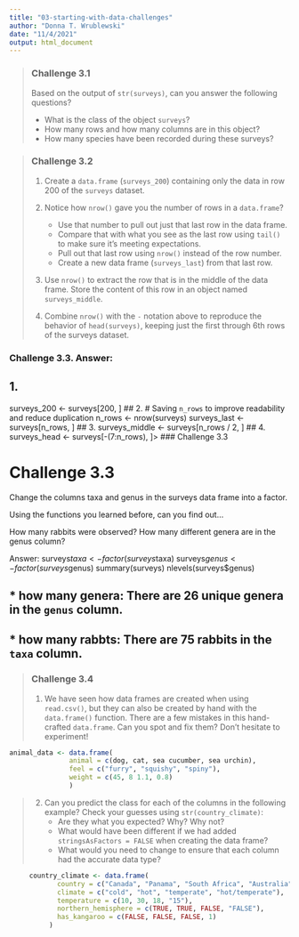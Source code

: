 ```yaml
---
title: "03-starting-with-data-challenges"
author: "Donna T. Wrublewski"
date: "11/4/2021"
output: html_document
---
```


> ### Challenge 3.1
>
> Based on the output of `str(surveys)`, can you answer the following questions?
>
> * What is the class of the object `surveys`?
> * How many rows and how many columns are in this object?
> * How many species have been recorded during these surveys?

> ### Challenge 3.2
>
> 1. Create a `data.frame` (`surveys_200`) containing only the data in
>    row 200 of the `surveys` dataset.
>
> 2. Notice how `nrow()` gave you the number of rows in a `data.frame`?
>
>      * Use that number to pull out just that last row in the data frame.
>      * Compare that with what you see as the last row using `tail()` to make
>        sure it's meeting expectations.
>      * Pull out that last row using `nrow()` instead of the row number.
>      * Create a new data frame (`surveys_last`) from that last row.
>
> 3. Use `nrow()` to extract the row that is in the middle of the data
>    frame. Store the content of this row in an object named `surveys_middle`.
>
> 4. Combine `nrow()` with the `-` notation above to reproduce the behavior of
>    `head(surveys)`, keeping just the first through 6th rows of the surveys
>    dataset.

### Challenge 3.3. Answer:

## 1.
surveys_200 <- surveys[200, ]
## 2.
# Saving `n_rows` to improve readability and reduce duplication
n_rows <- nrow(surveys)
surveys_last <- surveys[n_rows, ]
## 3.
surveys_middle <- surveys[n_rows / 2, ]
## 4.
surveys_head <- surveys[-(7:n_rows), ]> ### Challenge 3.3

# Challenge 3.3

Change the columns taxa and genus in the surveys data frame into a factor.

Using the functions you learned before, can you find out…

How many rabbits were observed?
How many different genera are in the genus column?

Answer:
surveys$taxa <- factor(surveys$taxa)
surveys$genus <- factor(surveys$genus)
summary(surveys)
nlevels(surveys$genus)

## * how many genera: There are 26 unique genera in the `genus` column.
## * how many rabbts: There are 75 rabbits in the `taxa` column.

> ### Challenge 3.4
>
> 1. We have seen how data frames are created when using `read.csv()`, but
>   they can also be created by hand with the `data.frame()` function.  There are
>   a few mistakes in this hand-crafted `data.frame`. Can you spot and fix them?
>   Don't hesitate to experiment!

```r
animal_data <- data.frame(
               animal = c(dog, cat, sea cucumber, sea urchin),
               feel = c("furry", "squishy", "spiny"),
               weight = c(45, 8 1.1, 0.8)
               )
```

> 2. Can you predict the class for each of the columns in the following example?
>    Check your guesses using `str(country_climate)`:
>      * Are they what you expected?  Why? Why not?
>      * What would have been different if we had 
>         added `stringsAsFactors = FALSE` when creating the data frame?
>      * What would you need to change to ensure that each column had the accurate 
>         data type?

```r
     country_climate <- data.frame(
            country = c("Canada", "Panama", "South Africa", "Australia"),
            climate = c("cold", "hot", "temperate", "hot/temperate"),
            temperature = c(10, 30, 18, "15"),
            northern_hemisphere = c(TRUE, TRUE, FALSE, "FALSE"),
            has_kangaroo = c(FALSE, FALSE, FALSE, 1)
          )
```
